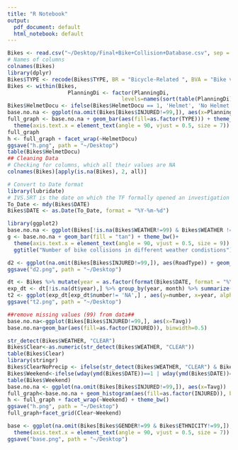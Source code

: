```yaml
---
title: "R Notebook"
output:
  pdf_document: default
  html_notebook: default
---
```



```r
Bikes <- read.csv("~/Desktop/Final+Bike+Collision+Database.csv", sep = ",", header = TRUE, na.strings=c("", "NA"), stringsAsFactors=FALSE)
# Names of columns
colnames(Bikes)
library(dplyr)
Bikes$TYPE <- recode(Bikes$TYPE, BR = "Bicycle-Related ", BVA = "Bike vs. Auto", BVB="Bike vs. Bike", BVP="Bike vs. Pedestrian",CO="Cyclist Only")
Bikes <- within(Bikes, 
                   PlanningDi <- factor(PlanningDi, 
                                    levels=names(sort(table(PlanningDi))))) 
Bikes$HelmetDocu <- ifelse(Bikes$HelmetDocu == 1, 'Helmet', 'No Helmet')
base.no.na <- ggplot(na.omit(Bikes[Bikes$INJURED!=99,]), aes(x=PlanningDi))
full_graph <- base.no.na + geom_bar(aes(fill=as.factor(TYPE))) + theme_bw()+
  theme(axis.text.x = element_text(angle = 90, vjust = 0.5, size = 7)) + xlab("Neighborhoods") + labs(fill="Type of collision") + ggtitle("Types of collisions in each neighborhood")
full_graph
h <- full_graph + facet_wrap(~HelmetDocu) 
ggsave("h.png", path = "~/Desktop")
table(Bikes$HelmetDocu)
## Cleaning Data
# Checking for columns, which all their values are NA
colnames(Bikes)[apply(is.na(Bikes), 2, all)]

# Convert to Date format
library(lubridate)  
# IVS.SRT is the date on which the TF formally opened an investigation
To_Date <- mdy(Bikes$DATE)
Bikes$DATE <- as.Date(To_Date, format = "%Y-%m-%d")

library(ggplot2)
base.no.na <- ggplot(Bikes[!is.na(Bikes$WEATHER!=99) & Bikes$WEATHER !="",], aes(x=WEATHER)) 
g <- base.no.na + geom_bar(fill = "tan") + theme_bw()+
  theme(axis.text.x = element_text(angle = 90, vjust = 0.5, size = 9)) + 
  ggtitle("Number of bike collisions in different weather condistions") 
```

```r
d2 <- ggplot(na.omit(Bikes[Bikes$INJURED!=99,]), aes(RoadType)) + geom_bar(aes(fill = as.factor(INJURED))) + theme_bw() + ggtitle("Number of injured cyclists based on road types") + xlab("Road Types") + labs(fill = "Injured")
ggsave("d2.png", path = "~/Desktop")

dt <- Bikes %>% mutate(year = as.factor(format(Bikes$DATE, format = "%Y")), month = as.factor(format(Bikes$DATE, format = "%m")))
exp_dt <- dt[!is.na(dt$year),] %>% group_by(year, month) %>% summarize(number = n())
t2 <- ggplot(exp_dt[exp_dt$number!= 'NA',] , aes(y=number, x=year, alpha = number, fill = month, color = month)) + geom_bar(stat="identity") + ggtitle("Number of bike collisions by year") + xlab("Year") + ylab("Number of bike collisions") +theme_bw()+ theme(text = element_text(size=14))
ggsave("t2.png", path = "~/Desktop")

##remove missing values (99) from data##
base.no.na<-ggplot(Bikes[Bikes$INJURED!=99,], aes(x=Tavg))
base.no.na+geom_bar(aes(fill=as.factor(INJURED)), binwidth=0.5)
```


```r
str_detect(Bikes$WEATHER, "CLEAR")
Bikes$Clear<-as.numeric(str_detect(Bikes$WEATHER, "CLEAR"))
table(Bikes$Clear)
library(stringr)
Bikes$ClearNoPrecip <- ifelse(str_detect(Bikes$WEATHER, "CLEAR") & Bikes$PrecipTota == 0, 1, 0)
Bikes$Weekend<-ifelse(wday(ymd(Bikes$DATE))==1 | wday(ymd(Bikes$DATE))==7, 'Weekend', 'Weekday')
table(Bikes$Weekend)
base.no.na <- ggplot(na.omit(Bikes[Bikes$INJURED!=99,]), aes(x=Tavg))
full_graph<-base.no.na + geom_histogram(aes(fill=as.factor(INJURED)), binwidth=0.5) + scale_x_continuous("Average Temp.", limits = c(20,90), breaks = c(20,30,40,50,60,70,80,90)) + labs(fill = "INJURED")
h <- full_graph + facet_wrap(~Weekend) + theme_bw()
ggsave("h.png", path = "~/Desktop")
full_graph+facet_grid(Clear~Weekend)

```

```r
base <- ggplot(na.omit(Bikes[Bikes$GENDER!=99 & Bikes$ETHNICITY!=99,]), aes(x=ETHNICITY, y=AGE, fill=GENDER))+geom_bar(stat = 'summary') + theme_bw()+
  theme(axis.text.x = element_text(angle = 90, vjust = 0.5, size = 7)) + ggtitle("Age, Ethnicity and Gender of cyclists")
ggsave("base.png", path = "~/Desktop")
```



